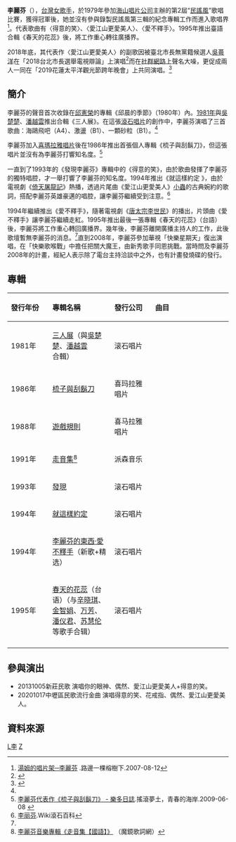 {{藝人
| 姓名 = 李麗芬
| 類型 = 女歌手
| 圖片 = Replace this image female.svg
| 圖片尺寸 = 
| 圖片簡介 = 
| 原名 = 李麗芬
| 英文名 =  Lily Lee
| 國籍 = {{ROC}}
| 出生日期 = {{birth date and age|1960|7|11}}
| 出生地點 = {{TWN}}小琉球(跳水女王)
| 職業 = [[歌手|歌手]]、電台節目主持人
| 語言 = [[國語|國語]]、[[台語|台語]]
| 教育程度 = 
| 配偶 = 圈外男性（?年結婚-?年離婚）
| 音樂類型 = [[華語流行音樂|華語流行]]
| 演奏樂器 = 
| 出道作 = 
| 出道日期 = 1980年
| 代表作 = 《得意的笑》<br/>《愛江山更愛美人》<br/>《愛不釋手》
| 活躍年代 = 1980年～1995年
| 唱片公司 = [[滾石唱片|滾石唱片]]<br/>[[喜瑪拉雅唱片|喜瑪拉雅唱片]]
| 經紀公司 = 百娛傳媒股份有限公司
}}
'''李麗芬'''（{{bd|1960年|7月11日||}}），[[台灣|台灣]][[女歌手|女歌手]]，於1979年參加[[海山唱片公司|海山唱片公司]]主辦的第2屆“[[民謠風|民謠風]]”歌唱比賽，獲得冠軍後，她並沒有參與錄製民謠風第三輯的紀念專輯工作而進入歌唱界<ref name="#1">[http://roxytom.bluecircus.net/archives/009989.html 湯姆的唱片架─李麗芬] {{Wayback|url=http://roxytom.bluecircus.net/archives/009989.html |date=20160304185929 }}.路邊一棵榕樹下.2007-08-12</ref>。代表歌曲有〈得意的笑〉、〈愛江山更愛美人〉、〈愛不釋手〉。1995年推出臺語合輯《春天的花蕊》後，將工作重心轉往廣播界。

2018年底，其代表作〈愛江山更愛美人〉的副歌因被臺北市長無黨籍候選人[[吳蕚洋|吳蕚洋]]在「2018台北市長選舉電視辯論」上演唱<ref>{{Citation|last=|title=2018台北市長選舉電視辯論|url=https://www.youtube.com/watch?v=-NZBHXLPusA|work=台灣公共電視 網路直播頻道|date=2018-11-09|accessdate=2019-01-09|archive-date=2021-02-17|archive-url=https://web.archive.org/web/20210217052512/https://www.youtube.com/watch?v=-NZBHXLPusA|dead-url=no}}</ref>而在[[社交網路服務|社群網路]]上聲名大噪，更促成兩人一同在「2019花蓮太平洋觀光節跨年晚會」上共同演唱。<ref>{{Citation|last=|title=【全台獨家！吳萼洋跟李麗芬合唱啦～】李麗芬+吳萼洋【愛江山更愛美人】2019花蓮太平洋觀光節 跨年晚會|url=https://www.youtube.com/watch?v=UQ-qCSASt8Y|work=SET Live三立電視直播頻道|date=2018-12-31|accessdate=2019-01-09|archive-date=2020-07-06|archive-url=https://web.archive.org/web/20200706065024/https://www.youtube.com/watch?v=UQ-qCSASt8Y|dead-url=no}}</ref>

==簡介==
李麗芬的聲音首次收錄在[[邱憲榮|邱憲榮]]的專輯《邱晨的季節》（1980年）內。[[1981年|1981年]]與[[吳楚楚|吳楚楚]]、[[潘越雲|潘越雲]]推出合輯《三人展》。在這張[[滾石唱片|滾石唱片]]的創作中，李麗芬演唱了三首歌曲：海鷗飛吧（A4）、激盪（B1）、一顆砂粒（B1）。<ref name="#1"/>

李麗芬加入[[喜瑪拉雅唱片|喜瑪拉雅唱片]]後在1986年推出首張個人專輯《梳子與刮鬍刀》，但這張唱片並沒有為李麗芬打響知名度。<ref>[http://blog.roodo.com/jamiewon/archives/9184875.html 李麗芬代表作《梳子與刮鬍刀》 - 樂多日誌].搖滾夢土，青春的海岸.2009-06-08 {{Wayback|url=http://blog.roodo.com/jamiewon/archives/9184875.html |date=20130527230555 }}</ref>

一直到了1993年的《發現李麗芬》專輯中的《得意的笑》，由於歌曲發揮了李麗芬的獨特唱腔，才一舉打響了李麗芬的知名度。1994年推出《就這樣約定 》，由於電視劇《[[倚天屠龍記_(1994年電視劇)|倚天屠龍記]]》熱播，透過片尾曲《愛江山更愛美人》[[陳煥昌|小蟲]]的古典婉約的歌詞，搭配李麗芬英雄豪邁的唱腔，讓李麗芬繼續受到注意。<ref name="#2">[http://wiki.rockacola.com.cn/rockmusic/%E9%9F%B3%E4%B9%90%E8%BE%BE%E4%BA%BA/%E6%9D%8E%E4%B8%BD%E8%8A%AC 李丽芬].Wiki滾石百科{{webarchive|url=https://web.archive.org/web/20101124204742/http://wiki.rockacola.com.cn/rockmusic/%E9%9F%B3%E4%B9%90%E8%BE%BE%E4%BA%BA/%E6%9D%8E%E4%B8%BD%E8%8A%AC |date=2010-11-24 }}</ref>

1994年繼續推出《愛不釋手》，隨著電視劇《[[唐太宗李世民|唐太宗李世民]]》的播出，片頭曲《愛不釋手》讓李麗芬繼續走紅。1995年推出最後一張專輯《春天的花蕊》（台語）後，李麗芬將工作重心轉回廣播界。幾年後，李麗芬離開廣播主持人的工作，此後歌壇暫無李麗芬的消息。<ref name="#2"/>直到2008年，李麗芬參加華視「快樂星期天」復出演唱，在「快樂歌喉戰」中擔任把關大魔王，由新秀歌手同恩挑戰。當時問及李麗芬2008年的計畫，經紀人表示除了電台主持洽談中之外，也有計畫發燒碟的發行。

==專輯==
{| class="wikitable"
!align="left" width="120px"| 發行年份
!align="left" width="230px"| 專輯名稱
!align="left" width="145px"| 發行公司
!align="left" width="320px"| 曲目
|-
| 1981年 || [[三人展|三人展]]（與[[吳楚楚|吳楚楚]]、[[潘越雲|潘越雲]]合輯） || 滚石唱片 || {{Hidden|曲目|
#古松    
#我的思念    
#星星    
#海鸥飞吧  
#等待    
#邂逅   
#激荡
#留一盏灯
#一颗沙粒
#明亮的季节  
#大风歌}}
|-
|1986年||[[梳子與刮鬍刀|梳子與刮鬍刀]]||喜玛拉雅唱片 || {{Hidden|曲目|
#城市英雄
#梳子與刮鬍刀
#愈挫愈勇(上等兵)
#孤獨邊緣
#薔薇女子
#無所謂宿不宿命
#何去何從
#華麗的藉口
#關於我 }}
|-
|1988年||[[遊戲規則|遊戲規則]]||喜马拉雅唱片|| {{Hidden|曲目|
#游戏规则    
#冷冻的玫瑰   
#想像中的爱人   
#某一段时间   
#在第一万个早晨   
#生活!生活
#借宿 
#被遗忘的幽魂 
#重新再爱一次 
#从来没有}}
|-
|1991年||[[走音集|走音集]]<ref name="走音集">[https://mojim.com/twy100598x6x9.htm 李麗芬音樂專輯《走音集【國語】》] {{Wayback|url=https://mojim.com/twy100598x6x9.htm |date=20200712140220 }}（魔鏡歌詞網）</ref>||派森音乐|| {{Hidden|曲目|
#天天想你  
#化妆舞会    
#只要你过得比我好    
#梦醒时分   
#原谅我的心   
#寂寞的眼  
#半梦半醒之间
#只有分离
#[[你知道我在等你吗|你知道我在等你吗]] <ref name="走音集"/>
#一生能有几次选择}}
|-
|1993年||[[發現|發現]]||滚石唱片|| {{Hidden|曲目|
#月儿弯弯    
#得意的笑   
#Time    
#一往情深(Ⅱ)    
#给那个人  
#美丽佳人
#暂时离开家的女子 
#有什么事我能为你做
#活着快乐就好
#爱 }}
|-
|1994年||[[就這樣約定|就這樣約定]]||滚石唱片|| {{Hidden|曲目|
#Lily的心歌    
#爱的路上我和你   
#我好饿    
#就这样约定  
#一个人    
#烟花女  
#有音乐真好 
#爱江山更爱美人
#有音乐真好
#爱我在今宵
#再会吧  
#她只是个孩子
#I Always Wanna Be Singing }}
|-
|1994年||[[李麗芬的東西·愛不釋手|李麗芬的東西·愛不釋手]]（新歌+精选）||滚石唱片|| {{Hidden|曲目|
#爱不释手    
#爱江山更爱美人    
#得意的笑   
#月儿弯弯   
#Time    
#她只是个孩子  
#城市英雄
#梳子与刮胡刀
#我好饿
#愈挫愈勇/上等兵 
#暂时离开家的女子
#蔷薇女子 }}
|-
|1995年||[[春天的花蕊|春天的花蕊]]（台语）（与[[辛晓琪|辛晓琪]]、[[金智娟|金智娟]]、[[万芳|万芳]]、[[潘仪君|潘仪君]]、[[苏慧伦|苏慧伦]]等歌手合辑）||滚石唱片|| {{Hidden|曲目|
10.尚旧的新衫}}
|-
|}

==參與演出==
*20131005新莊民歌 演唱你的眼神、偶然、愛江山更愛美人+得意的笑。
*20201017中壢區民歌流行金曲 演唱得意的笑、花戒指、偶然、愛江山更愛美人。

== 資料來源 ==
<references />

[[Category:台灣女歌手|L李]]
[[Category:李姓|Z]]
